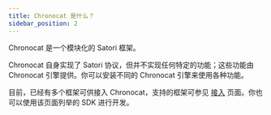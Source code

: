 ```yaml
---
title: Chronocat 是什么？
sidebar_position: 2
---
```


Chronocat 是一个模块化的 Satori 框架。

Chronocat 自身实现了 Satori 协议，但并不实现任何特定的功能；这些功能由 Chronocat
引擎提供。你可以安装不同的 Chronocat 引擎来使用各种功能。

目前，已经有多个框架可供接入
Chronocat，支持的框架可参见 [接入](/connect) 页面。你也可以使用该页面列举的 SDK
进行开发。
